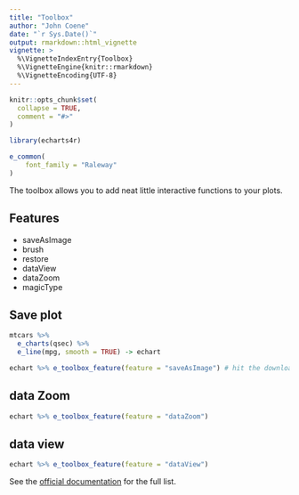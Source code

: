 ```yaml
---
title: "Toolbox"
author: "John Coene"
date: "`r Sys.Date()`"
output: rmarkdown::html_vignette
vignette: >
  %\VignetteIndexEntry{Toolbox}
  %\VignetteEngine{knitr::rmarkdown}
  %\VignetteEncoding{UTF-8}
---
```


```r
knitr::opts_chunk$set(
  collapse = TRUE,
  comment = "#>"
)

library(echarts4r)

e_common(
    font_family = "Raleway"
)
```

The toolbox allows you to add neat little interactive functions to your plots.

## Features

- saveAsImage
- brush
- restore
- dataView
- dataZoom
- magicType

## Save plot

```r
mtcars %>% 
  e_charts(qsec) %>% 
  e_line(mpg, smooth = TRUE) -> echart

echart %>% e_toolbox_feature(feature = "saveAsImage") # hit the download button!
```

## data Zoom

```r
echart %>% e_toolbox_feature(feature = "dataZoom")
```

## data view

```r
echart %>% e_toolbox_feature(feature = "dataView")
```

See the [official documentation](https://ecomfe.github.io/echarts-doc/public/en/option.html#toolbox.feature) for the full list.